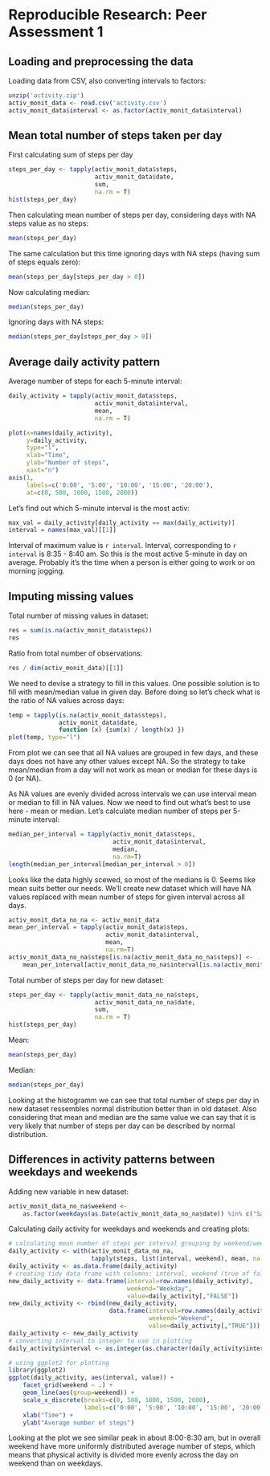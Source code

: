 # Reproducible Research: Peer Assessment 1

## Loading and preprocessing the data

Loading data from CSV, also converting intervals to factors:

```r
unzip('activity.zip')
activ_monit_data <- read.csv('activity.csv')
activ_monit_data$interval <- as.factor(activ_monit_data$interval)
```

## Mean total number of steps taken per day

First calculating sum of steps per day

```r
steps_per_day <- tapply(activ_monit_data$steps, 
                        activ_monit_data$date, 
                        sum, 
                        na.rm = T)
hist(steps_per_day)
```

Then calculating mean number of steps per day, considering days with NA steps value as no steps:

```r
mean(steps_per_day)
```

The same calculation but this time ignoring days with NA steps (having sum of steps equals zero):

```r
mean(steps_per_day[steps_per_day > 0])
```

Now calculating median:

```r
median(steps_per_day)
```

Ignoring days with NA steps:

```r
median(steps_per_day[steps_per_day > 0])
```

## Average daily activity pattern

Average number of steps for each 5-minute interval:

```r
daily_activity = tapply(activ_monit_data$steps, 
                        activ_monit_data$interval, 
                        mean, 
                        na.rm = T)

plot(x=names(daily_activity), 
     y=daily_activity, 
     type="l", 
     xlab="Time", 
     ylab="Number of steps", 
     xaxt="n")
axis(1, 
     labels=c('0:00', '5:00', '10:00', '15:00', '20:00'), 
     at=c(0, 500, 1000, 1500, 2000))
```

Let's find out which 5-minute interval is the most activ:

```r
max_val = daily_activity[daily_activity == max(daily_activity)]
interval = names(max_val)[[1]]
```

Interval of maximum value is ```r interval```. Interval, corresponding to ```r interval``` is 8:35 - 8:40 am. So this is the most active 5-minute in day on average. Probably it's the time when a person is either going to work or on morning jogging.

## Imputing missing values

Total number of missing values in dataset:

```r
res = sum(is.na(activ_monit_data$steps))
res
```

Ratio from total number of observations:

```r
res / dim(activ_monit_data)[[1]]
```

We need to devise a strategy to fill in this values. One possible solution is to fill with mean/median value in given day. Before doing so let's check what is the ratio of NA values across days:

```r
temp = tapply(is.na(activ_monit_data$steps), 
              activ_monit_data$date, 
              function (x) {sum(x) / length(x) })
plot(temp, type="l")
```

From plot we can see that all NA values are grouped in few days, and these days does not have any other values except NA. So the strategy to take mean/median from a day will not work as mean or median for these days is 0 (or NA). 

As NA values are evenly divided across intervals we can use interval mean or median to fill in NA values. Now we need to find out what's best to use here - mean or median. Let's calculate median number of steps per 5-minute interval:

```r
median_per_interval = tapply(activ_monit_data$steps, 
                             activ_monit_data$interval, 
                             median, 
                             na.rm=T)
length(median_per_interval[median_per_interval > 0])
```

Looks like the data highly scewed, so most of the medians is 0. Seems like mean suits better our needs. We'll create new dataset which will have NA values replaced with mean number of steps for given interval across all days.

```r
activ_monit_data_no_na <- activ_monit_data
mean_per_interval = tapply(activ_monit_data$steps, 
                           activ_monit_data$interval, 
                           mean, 
                           na.rm=T)
activ_monit_data_no_na$steps[is.na(activ_monit_data_no_na$steps)] <- 
    mean_per_interval[activ_monit_data_no_na$interval[is.na(activ_monit_data_no_na$steps)]]
```

Total number of steps per day for new dataset:

```r
steps_per_day <- tapply(activ_monit_data_no_na$steps, 
                        activ_monit_data_no_na$date, 
                        sum, 
                        na.rm = T)
hist(steps_per_day)
```

Mean:

```r
mean(steps_per_day)
```

Median:

```r
median(steps_per_day)
```

Looking at the histogramm we can see that total number of steps per day in new dataset ressembles normal distribution better than in old dataset. Also considering that mean and median are the same value we can say that it is very likely that number of steps per day can be described by normal distribution.

## Differences in activity patterns between weekdays and weekends

Adding new variable in new dataset:

```r
activ_monit_data_no_na$weekend <- 
    as.factor(weekdays(as.Date(activ_monit_data_no_na$date)) %in% c("Saturday", "Sunday"))
```

Calculating daily activity for weekdays and weekends and creating plots:

```r

# calculating mean number of steps per interval grouping by weekend/weekday
daily_activity <- with(activ_monit_data_no_na, 
                       tapply(steps, list(interval, weekend), mean, na.rm = T))
daily_activity <- as.data.frame(daily_activity)
# creating tidy data frame with columns: interval, weekend (true of false), value
new_daily_activity <- data.frame(interval=row.names(daily_activity), 
                                 weekend="Weekday",
                                 value=daily_activity[,"FALSE"])
new_daily_activity <- rbind(new_daily_activity, 
                            data.frame(interval=row.names(daily_activity), 
                                       weekend="Weekend",
                                       value=daily_activity[,"TRUE"]))
daily_activity <- new_daily_activity
# converting interval to integer to use in plotting
daily_activity$interval <- as.integer(as.character(daily_activity$interval))

# using ggplot2 for plotting
library(ggplot2)
ggplot(daily_activity, aes(interval, value)) + 
    facet_grid(weekend ~ .) + 
    geom_line(aes(group=weekend)) + 
    scale_x_discrete(breaks=c(0, 500, 1000, 1500, 2000), 
                     labels=c('0:00', '5:00', '10:00', '15:00', '20:00')) + 
    xlab("Time") + 
    ylab("Average number of steps") 
```

Looking at the plot we see similar peak in about 8:00-8:30 am, but in overall weekend have more uniformly distributed average number of steps, which means that physical activity is divided more evenly across the day on weekend than on weekdays.
